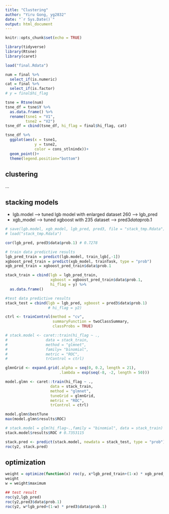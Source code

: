 ```yaml
---
title: "Clustering"
author: "Yiru Gong, yg2832"
date: "`r Sys.Date()`"
output: html_document
---
```


```r
knitr::opts_chunk$set(echo = TRUE)
```

```r
library(tidyverse)
library(Rtsne)
library(caret)
```


```r
load("final.Rdata")

num = final %>% 
  select_if(is.numeric)
cat = final %>% 
  select_if(is.factor)
# y = final$hi_flag

tsne = Rtsne(num)
tsne_df = tsne$Y %>% 
  as.data.frame() %>% 
  rename(tsne1 = "V1",
         tsne2 = "V2")
tsne_df = cbind(tsne_df, hi_flag = final$hi_flag, cat)
```

```r
tsne_df %>%
  ggplot(aes(x = tsne1, 
             y = tsne2,
             color = cons_stlnindx))+
  geom_point()+
  theme(legend.position="bottom")
```

## clustering

...


## stacking models

* lgb.model --> tuned lgb model with enlarged dataset 260 --> lgb_pred
* xgb_model --> tuned xgboost with 235 dataset --> pred3$data$prob.1

```r
# save(lgb.model, xgb_model, lgb_pred, pred3, file = "stack_tmp.Rdata")
# load("stack_tmp.Rdata")
```


```r
cor(lgb_pred, pred3$data$prob.1) # 0.7278

# train data predictive results
lgb_pred_train = predict(lgb.model, train_lgb[,-1])
xgboost_pred_train = predict(xgb_model, trainTask, type = "prob")
xgb_pred_train = xgboost_pred_train$data$prob.1

stack_train = cbind(lgb = lgb_pred_train, 
                    xgboost = xgboost_pred_train$data$prob.1,
                    hi_flag = y) %>% 
  as.data.frame()

#test data predictive results
stack_test = cbind(lgb = lgb_pred, xgboost = pred3$data$prob.1) 
                   # hi_flag = y2)
```

```r
ctrl <- trainControl(method = "cv",
                     summaryFunction = twoClassSummary,
                     classProbs = TRUE)

# stack.model <- caret::train(hi_flag ~ .,
#                 data = stack_train,
#                 method = "glmnet",
#                 family= "binomial",
#                 metric = "ROC",
#                 trControl = ctrl)

glmnGrid <- expand.grid(.alpha = seq(0, 0.2, length = 21),
                        .lambda = exp(seq(-8, -2, length = 50)))

model.glmn <- caret::train(hi_flag ~ .,
                    data = stack_train,
                    method = "glmnet",
                    tuneGrid = glmnGrid,
                    metric = "ROC",
                    trControl = ctrl)

model.glmn$bestTune
max(model.glmn$results$ROC)

# stack.model = glm(hi_flag~.,family = "binomial", data = stack_train)
stack.model$results$ROC # 0.7353115

stack.pred <- predict(stack.model, newdata = stack_test, type = "prob")[,2]
roc(y2, stack.pred)
```

## optimization

```r
weight = optimize(function(x) roc(y, x*lgb_pred_train+(1-x) * xgb_pred_train)$auc[1], c(0,1), maximum = T)
weight
w = weight$maximum

## test result
roc(y2,lgb_pred)
roc(y2,pred3$data$prob.1)
roc(y2, w*lgb_pred+(1-w) * pred3$data$prob.1)
```

